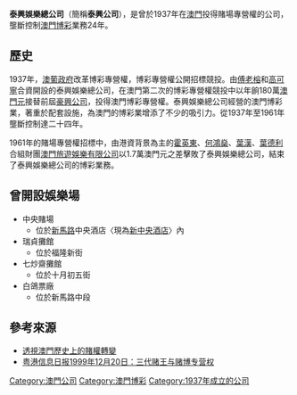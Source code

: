 '''泰興娛樂總公司'''（簡稱'''泰興公司'''），是曾於1937年在[[澳門|澳門]]投得賭場專營權的公司，壟斷控制[[澳門博彩業|澳門博彩]]業務24年。

==歷史==
1937年，[[澳葡政府|澳葡政府]]改革博彩專營權，博彩專營權公開招標競投。由[[傅老榕|傅老榕]]和[[高可寧|高可寧]]合資開設的泰興娛樂總公司，在澳門第二次的博彩專營權競投中以年餉180萬[[澳門元|澳門元]]接替前屆[[豪興公司|豪興公司]]，投得澳門博彩專營權。泰興娛樂總公司經營的澳門博彩業，著重於配套設施，為澳門的博彩業增添了不少的吸引力。從1937年至1961年壟斷控制達二十四年。

1961年的賭場專營權招標中，由港資背景為主的[[霍英東|霍英東]]、[[何鴻燊|何鴻燊]]、[[葉漢|葉漢]]、[[葉德利|葉德利]]合組財團[[澳門旅遊娛樂有限公司|澳門旅遊娛樂有限公司]]以1.7萬澳門元之差擊敗了泰興娛樂總公司，結束了泰興娛樂總公司的博彩業務。

==曾開設娛樂場==
*中央賭場
**位於[[新馬路|新馬路]]中央酒店〈現為[[新中央酒店|新中央酒店]]〉內
*瑞貞攤館
**位於福隆新街
*七炒齋攤館
**位於十月初五街
*白鴿票廠
**位於新馬路中段

==參考來源==
*[http://www.people.com.cn/GB/shizheng/18/21/20011217/628611.html 透視澳門歷史上的賭權轉變] {{Wayback|url=http://www.people.com.cn/GB/shizheng/18/21/20011217/628611.html |date=20200601182232 }}
*[http://www.cpiao.com/zjqw/gat/34.html 粤港信息日报1999年12月20日：三代赌王与赌博专营权]{{dead link|date=2018年3月 |bot=InternetArchiveBot |fix-attempted=yes }}

[[Category:澳門公司|Category:澳門公司]]
[[Category:澳門博彩|Category:澳門博彩]]
[[Category:1937年成立的公司|Category:1937年成立的公司]]